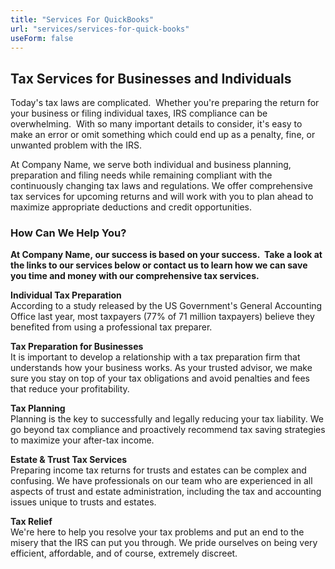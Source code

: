 ```yaml
---
title: "Services For QuickBooks"
url: "services/services-for-quick-books"
useForm: false
---
```


**Tax Services for Businesses and Individuals**
-----------------------------------------------

Today's tax laws are complicated.  Whether you're preparing the return for your business or filing individual taxes, IRS compliance can be overwhelming.  With so many important details to consider, it's easy to make an error or omit something which could end up as a penalty, fine, or unwanted problem with the IRS.

At Company Name, we serve both individual and business planning, preparation and filing needs while remaining compliant with the continuously changing tax laws and regulations. We offer comprehensive tax services for upcoming returns and will work with you to plan ahead to maximize appropriate deductions and credit opportunities.

### **How Can We Help You?**

**At Company Name, our success is based on your success.  Take a look at the links to our services below or contact us to learn how we can save you time and money with our comprehensive tax services.**

**Individual Tax Preparation**  
According to a study released by the US Government's General Accounting Office last year, most taxpayers (77% of 71 million taxpayers) believe they benefited from using a professional tax preparer.

**Tax Preparation for Businesses**  
It is important to develop a relationship with a tax preparation firm that understands how your business works. As your trusted advisor, we make sure you stay on top of your tax obligations and avoid penalties and fees that reduce your profitability.

**Tax Planning**  
Planning is the key to successfully and legally reducing your tax liability. We go beyond tax compliance and proactively recommend tax saving strategies to maximize your after-tax income.

**Estate & Trust Tax Services**  
Preparing income tax returns for trusts and estates can be complex and confusing. We have professionals on our team who are experienced in all aspects of trust and estate administration, including the tax and accounting issues unique to trusts and estates.

**Tax Relief**  
We're here to help you resolve your tax problems and put an end to the misery that the IRS can put you through. We pride ourselves on being very efficient, affordable, and of course, extremely discreet.
